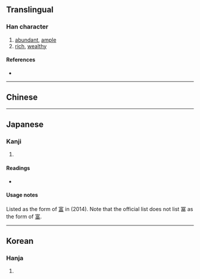 {{character info/new}}
{{also|富}}
==Translingual==

===Han character===
{{Han char|rn=14|rad=冖|as=09|sn=11|four=|canj=BMRW,XBMRW|ids=⿱冖畐}}

# [[abundant]], [[ample]]
# [[rich]], [[wealthy]]

====References====
* {{Han ref|kx=0131.030|dkj=01592|dj=0293.130|hdz=10305.030|uh=51A8|ud=20904}}

----

==Chinese==
{{zh-see|富|v}}

----

==Japanese==
{{ja-kanji forms|富|冨}}

===Kanji===
{{ja-kanji|grade=|rs=冖09|style=ky|shin=富}}

# {{defn|lang=ja|sort=冖09}}

====Readings====
* {{ja-readings|on=[[ふ]] (fu), [[ふう]] (fū)|kun=[[とむ]] (tomu)}}

====Usage notes====
Listed as the {{w|kyūjitai}} form of [[富]] in {{w|Jinmeiyō kanji}} (2014). Note that the official {{w|jōyō kanji}} list does not list 冨 as the {{w|kyūjitai}} form of [[富]].

----

==Korean==

===Hanja===
{{ko-hanja|hangeul=부|rv=bu|mr=pu|y=pwu}}

# {{defn|lang=ko|sort=冖09}}